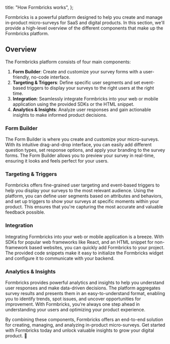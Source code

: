 
  title: "How Formbricks works",
};

Formbricks is a powerful platform designed to help you create and manage in-product micro-surveys for SaaS and digital products. In this section, we'll provide a high-level overview of the different components that make up the Formbricks platform.

## Overview

The Formbricks platform consists of four main components:

1. **Form Builder**: Create and customize your survey forms with a user-friendly, no-code interface.
2. **Targeting & Triggers**: Define specific user segments and set event-based triggers to display your surveys to the right users at the right time.
3. **Integration**: Seamlessly integrate Formbricks into your web or mobile application using the provided SDKs or the HTML snippet.
4. **Analytics & Insights**: Analyze user responses and gain actionable insights to make informed product decisions.

### Form Builder

The Form Builder is where you create and customize your micro-surveys. With its intuitive drag-and-drop interface, you can easily add different question types, set response options, and apply your branding to the survey forms. The Form Builder allows you to preview your survey in real-time, ensuring it looks and feels perfect for your users.

### Targeting & Triggers

Formbricks offers fine-grained user targeting and event-based triggers to help you display your surveys to the most relevant audience. Using the platform, you can define user segments based on attributes and behaviors, and set up triggers to show your surveys at specific moments within your product. This ensures that you're capturing the most accurate and valuable feedback possible.

### Integration

Integrating Formbricks into your web or mobile application is a breeze. With SDKs for popular web frameworks like React, and an HTML snippet for non-framework based websites, you can quickly add Formbricks to your project. The provided code snippets make it easy to initialize the Formbricks widget and configure it to communicate with your backend.

### Analytics & Insights

Formbricks provides powerful analytics and insights to help you understand user responses and make data-driven decisions. The platform aggregates survey results and presents them in an easy-to-understand format, enabling you to identify trends, spot issues, and uncover opportunities for improvement. With Formbricks, you're always one step ahead in understanding your users and optimizing your product experience.

By combining these components, Formbricks offers an end-to-end solution for creating, managing, and analyzing in-product micro-surveys. Get started with Formbricks today and unlock valuable insights to grow your digital product. 🚀

